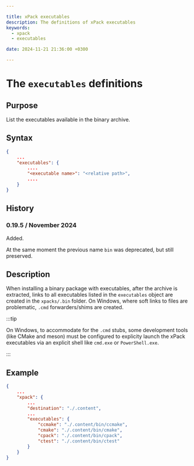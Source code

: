 ```yaml
---

title: xPack executables
description: The definitions of xPack executables
keywords:
  - xpack
  - executables

date: 2024-11-21 21:36:00 +0300

---
```


# The `executables` definitions

## Purpose

List the executables available in the binary archive.

## Syntax

```json
{
    ...
    "executables": {
        ....
        "<executable name>": "<relative path>",
        ....
    }
}
```

## History

### 0.19.5 / November 2024

Added.

At the same moment the previous name `bin` was deprecated, but still preserved.

## Description

When installing a binary package with executables,
after the archive is extracted, links to all executables listed
in the `executables` object are created in the `xpacks/.bin` folder.
On Windows, where soft links to files are problematic, `.cmd`
forwarders/shims are created.

:::tip

On Windows, to accommodate for the `.cmd` stubs,
some development tools (like CMake and meson) must be configured to
explicity launch the xPack executables via an explicit
shell like `cmd.exe` or `PowerShell.exe`.

:::

## Example

```json {8-11}
{
    ...
    "xpack": {
        ...
        "destination": "./.content",
        ...
        "executables": {
            "ccmake": "./.content/bin/ccmake",
            "cmake": "./.content/bin/cmake",
            "cpack": "./.content/bin/cpack",
            "ctest": "./.content/bin/ctest"
        }
    }
}
```
